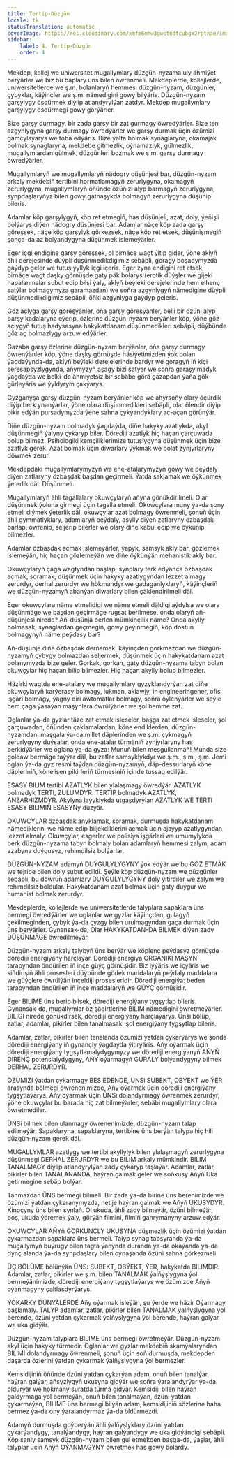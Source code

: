 ```yaml
---
title: Tertip-Düzgün
locale: tk
statusTranslation: automatic
coverImage: https://res.cloudinary.com/xmfm6mhw3gwctndtcubgx2rptnae/image/upload/v1740337243/small_cover_educacion_fundamental_a051170f1c.webp
sidebar:
    label: 4. Tertip-Düzgün
    order: 4
---
```

Mekdep, kollej we uniwersitet mugallymlary düzgün-nyzama uly ähmiýet berýärler we biz bu baplary üns bilen öwrenmeli. Mekdeplerde, kollejlerde, uniwersitetlerde we ş.m. bolanlaryň hemmesi düzgün-nyzam, düzgünler, çybyklar, käýinçler we ş.m. nämedigini gowy bilýäris. Düzgün-nyzam garşylygy ösdürmek diýlip atlandyrylýan zatdyr. Mekdep mugallymlary garşylygy ösdürmegi gowy görýärler.

Bize garşy durmagy, bir zada garşy bir zat gurmagy öwredýärler. Bize ten azgynlygyna garşy durmagy öwredýärler we garşy durmak üçin özümizi gamçylaýarys we toba edýäris. Bize ýalta bolmak synaglaryna, okamajak bolmak synaglaryna, mekdebe gitmezlik, oýnamazlyk, gülmezlik, mugallymlardan gülmek, düzgünleri bozmak we ş.m. garşy durmagy öwredýärler.

Mugallymlaryň we mugallymlaryň nädogry düşünjesi bar, düzgün-nyzam arkaly mekdebiň tertibini hormatlamagyň zerurlygyna, okamagyň zerurlygyna, mugallymlaryň öňünde özüňizi alyp barmagyň zerurlygyna, synpdaşlaryňyz bilen gowy gatnaşykda bolmagyň zerurlygyna düşünip bileris.

Adamlar köp garşylygyň, köp ret etmegiň, has düşünjeli, azat, doly, ýeňişli bolýarys diýen nädogry düşünjesi bar. Adamlar näçe köp zada garşy göreşsek, näçe köp garşylyk görkezsek, näçe köp ret etsek, düşünişmegiň şonça-da az bolýandygyna düşünmek islemeýärler.

Eger içgi endigine garşy göreşsek, ol birnäçe wagt ýitip gider, ýöne aklyň ähli derejesinde düýpli düşünmedikdigimiz sebäpli, goragy boşadymyzda gaýdyp geler we tutuş ýyllyk içgi içeris. Eger zyna endigini ret etsek, birnäçe wagt daşky görnüşde gaty päk bolarys (erotik düýşler we gijeki hapalanmalar subut edip bilşi ýaly, aklyň beýleki derejelerinde hem elhenç satýlar bolmagymyza garamazdan) we soňra azgynlygyň nämedigine düýpli düşünmedikdigimiz sebäpli, öňki azgynlyga gaýdyp geleris.

Göz açlyga garşy göreşýänler, oňa garşy göreşýänler, belli bir özüni alyp barşy kadalaryna eýerip, özlerine düzgün-nyzam berýänler köp, ýöne göz açlygyň tutuş hadysasyna hakykatdanam düşünmedikleri sebäpli, düýbünde göz aç bolmazlygy arzuw edýärler.

Gazaba garşy özlerine düzgün-nyzam berýänler, oňa garşy durmagy öwrenýänler köp, ýöne daşky görnüşde häsiýetimizden ýok bolan ýagdaýynda-da, aklyň beýleki derejelerinde bardyr we goragyň iň kiçi seresapsyzlygynda, aňymyzyň aşagy bizi satýar we soňra garaşylmadyk ýagdaýda we belki-de ähmiýetsiz bir sebäbe görä gazapdan ýaňa gök gürleýäris we ýyldyrym çakýarys.

Gyzganyşa garşy düzgün-nyzam berýänler köp we ahyrsoňy olary öçürdik diýip berk ynanýarlar, ýöne olara düşünmedikleri sebäpli, olar ölendir diýip pikir edýän pursadymyzda ýene sahna çykýandyklary aç-açan görünýär.

Diňe düzgün-nyzam bolmadyk ýagdaýda, diňe hakyky azatlykda, akyl düşünmegiň ýalyny çykaryp biler. Dörediji azatlyk hiç haçan çarçuwada bolup bilmez. Psihologiki kemçiliklerimize tutuşlygyna düşünmek üçin bize azatlyk gerek. Azat bolmak üçin diwarlary ýykmak we polat zynjyrlaryny döwmek zerur.

Mekdepdäki mugallymlarymyzyň we ene-atalarymyzyň gowy we peýdaly diýen zatlaryny özbaşdak başdan geçirmeli. Ýatda saklamak we öýkünmek ýeterlik däl. Düşünmeli.

Mugallymlaryň ähli tagallalary okuwçylaryň aňyna gönükdirilmeli. Olar düşünmek ýoluna girmegi üçin tagalla etmeli. Okuwçylara muny ýa-da şony etmeli diýmek ýeterlik däl, okuwçylar azat bolmagy öwrenmeli, şonuň üçin ähli gymmatlyklary, adamlaryň peýdaly, asylly diýen zatlaryny özbaşdak barlap, öwrenip, seljerip bilerler we olary diňe kabul edip we öýkünip bilmezler.

Adamlar özbaşdak açmak islemeýärler, ýapyk, samsyk akly bar, gözlemek islemeýän, hiç haçan gözlemeýän we diňe öýkünýän mehanistik akly bar.

Okuwçylaryň çaga wagtyndan başlap, synplary terk edýänçä özbaşdak açmak, soramak, düşünmek üçin hakyky azatlygyndan lezzet almagy zerurdyr, derhal zerurdyr we hökmandyr we gadaganlyklaryň, käýinçleriň we düzgün-nyzamyň abanýan diwarlary bilen çäklendirilmeli däl.

Eger okuwçylara näme etmelidigi we näme etmeli däldigi aýdylsa we olara düşünmäge we başdan geçirmäge rugsat berilmese, onda olaryň aň-düşünjesi nirede? Aň-düşünjä berlen mümkinçilik näme? Onda akylly bolmasak, synaglardan geçmegiň, gowy geýinmegiň, köp dostuň bolmagynyň näme peýdasy bar?

Aň-düşünje diňe özbaşdak derňemek, käýinçden gorkmazdan we düzgün-nyzamyň çybygy bolmazdan seljermek, düşünmek üçin hakykatdanam azat bolanymyzda bize geler. Gorkak, gorkan, gaty düzgün-nyzama tabyn bolan okuwçylar hiç haçan bilip bilmezler. Hiç haçan akylly bolup bilmezler.

Häzirki wagtda ene-atalary we mugallymlary gyzyklandyrýan zat diňe okuwçylaryň karýerasy bolmagy, lukman, aklawjy, in engineeringener, ofis işgäri bolmagy, ýagny diri awtomatlar bolmagy, soňra öýlenýärler we şeýle hem çaga ýasaýan maşynlara öwrülýärler we şol hemme zat.

Oglanlar ýa-da gyzlar täze zat etmek isleseler, başga zat etmek isleseler, şol çarçuwadan, öňünden çaklamalardan, köne endiklerden, düzgün-nyzamdan, maşgala ýa-da millet däplerinden we ş.m. çykmagyň zerurlygyny duýsalar, onda ene-atalar türmäniň zynjyrlaryny has berkidýärler we oglana ýa-da gyza: Munuň bilen meşgullanmaň! Munda size goldaw bermäge taýýar däl, bu zatlar samsyklykdyr we ş.m., ş.m., ş.m. Jemi oglan ýa-da gyz resmi taýdan düzgün-nyzamyň, däp-dessurlaryň köne däpleriniň, könelişen pikirleriň türmesiniň içinde tussag edilýär.

ESASY BILIM tertibi AZATLYK bilen ylalaşmagy öwredýär. AZATLYK bolmadyk TERTI, ZULUMDYR. TERTIP bolmadyk AZATLYK, ANZARHIZMDYR. Akylyna laýyklykda utgaşdyrylan AZATLYK WE TERTI ESASY BILIMIŇ ESASYNy düzýär.

OKUWÇYLAR özbaşdak anyklamak, soramak, durmuşda hakykatdanam nämediklerini we näme edip biljekdiklerini açmak üçin ajaýyp azatlygyndan lezzet almaly. Okuwçylar, esgerler we polisiýa işgärleri we umumylykda berk düzgün-nyzama tabyn bolmaly bolan adamlaryň hemmesi zalym, adam azabyna duýgusyz, rehimdilsiz bolýarlar.

DÜZGÜN-NYZAM adamyň DUÝGULYLYGYNY ýok edýär we bu GÖZ ETMÄK we tejribe bilen doly subut edildi. Şeýle köp düzgün-nyzam we düzgünler sebäpli, bu döwrüň adamlary DUÝGULYLYGYNY doly ýitirdiler we zalym we rehimdilsiz boldular. Hakykatdanam azat bolmak üçin gaty duýgur we humanist bolmak zerurdyr.

Mekdeplerde, kollejlerde we uniwersitetlerde talyplara sapaklara üns bermegi öwredýärler we oglanlar we gyzlar käýinçden, gulagyň çekilmeginden, çybyk ýa-da çyzgy bilen urulmagyndan gaça durmak üçin üns berýärler. Gynansak-da, Olar HAKYKATDAN-DA BILMEK diýen zady DÜŞÜNMÄGE öwredilmeýär.

Düzgün-nyzam arkaly talybyň üns berýär we köplenç peýdasyz görnüşde dörediji energiýany harçlaýar. Dörediji energiýa ORGANIKI MAŞYN tarapyndan öndürilen iň inçe güýç görnüşidir. Biz iýýäris we içýäris we siňdirişiň ähli prosesleri düýbünde gödek maddalaryň peýdaly maddalara we güýçlere öwrülýän inçeldiji prosesleridir. Dörediji energiýa: beden tarapyndan öndürilen iň inçe maddalaryň we GÜÝÇ görnüşidir.

Eger BILIME üns berip bilsek, dörediji energiýany tygşytlap bileris. Gynansak-da, mugallymlar öz şägirtlerine BILIM nämedigini öwretmeýärler. BILIGI nirede gönükdirsek, dörediji energiýany harçlaýarys. Ünsi bölüp, zatlar, adamlar, pikirler bilen tanalmasak, şol energiýany tygşytlap bileris.

Adamlar, zatlar, pikirler bilen tanalanda özümizi ýatdan çykarýarys we şonda dörediji energiýany iň gynançly ýagdaýda ýitirýäris. Aňy oýarmak üçin dörediji energiýany tygşytlamalydygymyzy we dörediji energiýanyň AŇYŇ DIRENÇ potensialydygyny, AŇY oýarmagyň GURALY bolýandygyny bilmek DERHAL ZERURDYR.

ÖZÜMIZI ýatdan çykarmagy BES EDENDE, ÜNSi SUBEKT, OBÝEKT we ÝER arasynda bölmegi öwrenenimizde, Aňy oýarmak üçin dörediji energiýany tygşytlaýarys. Aňy oýarmak üçin ÜNSi dolandyrmagy öwrenmek zerurdyr, ýöne okuwçylar bu barada hiç zat bilmeýärler, sebäbi mugallymlary olara öwretmediler.

ÜNSi bilmek bilen ulanmagy öwrenenimizde, düzgün-nyzam talap edilmeýär. Sapaklaryna, sapaklaryna, tertibine üns berýän talypa hiç hili düzgün-nyzam gerek däl.

MUGALLYMLAR azatlygy we tertibi akyllylyk bilen ylalaşmagyň zerurlygyna düşünmegi DERHAL ZERURDYR we bu BILIM arkaly mümkindir. BILIM TANALMAGY diýlip atlandyrylýan zady çykaryp taşlaýar. Adamlar, zatlar, pikirler bilen TANALANANDA, haýran galmak geler we soňkusy Aňyň Uka getirmegine sebäp bolýar.

Tanmazdan ÜNS bermegi bilmeli. Bir zada ýa-da birine üns berenimizde we özümizi ýatdan çykaranymyzda, netije haýran galmak we Aňyň UKUSYDYR. Kinoçyny üns bilen synlaň. Ol ukuda, ähli zady bilmeýär, özüni bilmeýär, boş, ukuda ýöremek ýaly, görýän filmini, filmiň gahrymanyny arzuw edýär.

OKUWÇYLAR AŇYň GORKUNÇLY UKUSYNA düşmezlik üçin özümizi ýatdan çykarmazdan sapaklara üns bermeli. Talyp synag tabşyranda ýa-da mugallymyň buýrugy bilen tagta ýanynda duranda ýa-da okaýanda ýa-da dynç alanda ýa-da synpdaşlary bilen oýnaşanda özüni sahna görkezmeli.

ÜÇ BÖLÜME bölünýän ÜNS: SUBEKT, OBÝEKT, ÝER, hakykatda BILIMDIR. Adamlar, zatlar, pikirler we ş.m. bilen TANALMAK ýalňyşlygyna ýol bermeýänimizde, dörediji energiýany tygşytlaýarys we özümizde Aňyň oýanmagyny çaltlaşdyrýarys.

ÝOKARKY DÜNÝÄLERDE Aňy oýarmak isleýän, şu ýerde we häzir Oýarmagy başlamaly. TALYP adamlar, zatlar, pikirler bilen TANALMAK ýalňyşlygyna ýol berende, özüni ýatdan çykarmak ýalňyşlygyna ýol berende, haýran galýar we uka gidýär.

Düzgün-nyzam talyplara BILIME üns bermegi öwretmeýär. Düzgün-nyzam akyl üçin hakyky türmedir. Oglanlar we gyzlar mekdebiň skamýalaryndan BILIMI dolandyrmagy öwrenmeli, şonuň üçin soň durmuşda, mekdepden daşarda özlerini ýatdan çykarmak ýalňyşlygyna ýol bermezler.

Kemsidijiniň öňünde özüni ýatdan çykarýan adam, onuň bilen tanalýar, haýran galýar, aňsyzlygyň ukusyna gidýär we soňra ýaralandyrýar ýa-da öldürýär we hökmany suratda türmä gidýär. Kemsidiji bilen haýran galdyrmaga ýol bermeýän, onuň bilen tanalmaýan, özüni ýatdan çykarmaýan, BILIME üns bermegi bilýän adam, kemsidijiniň sözlerine baha bermez ýa-da ony ýaralandyrmaz ýa-da öldürmezdi.

Adamyň durmuşda goýberýän ähli ýalňyşlyklary özüni ýatdan çykarýandygy, tanalýandygy, haýran galýandygy we uka gidýändigi sebäpli. Köp sanly samsyk düzgün-nyzam bilen gul etmekden başga-da, ýaşlar, ähli talyplar üçin Aňyň OÝANMAGYNY öwretmek has gowy bolardy.
